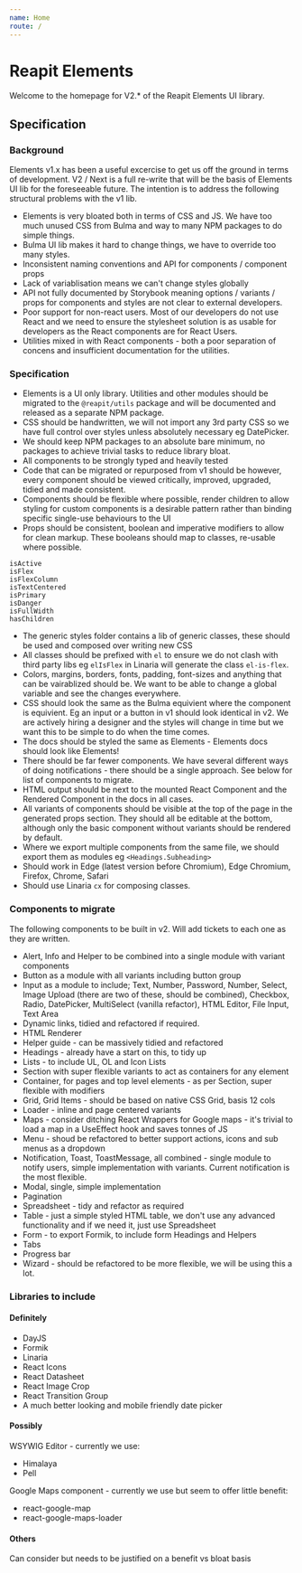 ```yaml
---
name: Home
route: /
---
```


# Reapit Elements

Welcome to the homepage for V2.* of the Reapit Elements UI library. 

## Specification

### Background

Elements v1.x has been a useful excercise to get us off the ground in terms of development. V2 / Next is a full re-write that will be the basis of Elements UI lib for the foreseeable future. The intention is to address the following structural problems with the v1 lib.

- Elements is very bloated both in terms of CSS and JS. We have too much unused CSS from Bulma and way to many NPM packages to do simple things.
- Bulma UI lib makes it hard to change things, we have to override too many styles.
- Inconsistent naming conventions and API for components / component props
- Lack of variablisation means we can't change styles globally
- API not fully documented by Storybook meaning options / variants / props for components and styles are not clear to external developers.
- Poor support for non-react users. Most of our developers do not use React and we need to ensure the stylesheet solution is as usable for developers as the React components are for React Users.
- Utilities mixed in with React components - both a poor separation of concens and insufficient documentation for the utilities.

### Specification

- Elements is a UI only library. Utilities and other modules should be migrated to the `@reapit/utils` package and will be documented and released as a separate NPM package.
- CSS should be handwritten, we will not import any 3rd party CSS so we have full control over styles unless absolutely necessary eg DatePicker.
- We should keep NPM packages to an absolute bare minimum, no packages to achieve trivial tasks to reduce library bloat.
- All components to be strongly typed and heavily tested
- Code that can be migrated or repurposed from v1 should be however, every component should be viewed critically, improved, upgraded, tidied and made consistent.
- Components should be flexible where possible, render children to allow styling for custom components is a desirable pattern rather than binding specific single-use behaviours to the UI
- Props should be consistent, boolean and imperative modifiers to allow for clean markup. These booleans should map to classes, re-usable where possible.

```
isActive
isFlex
isFlexColumn
isTextCentered
isPrimary
isDanger
isFullWidth
hasChildren
```
- The generic styles folder contains a lib of generic classes, these should be used and composed over writing new CSS
- All classes should be prefixed with `el` to ensure we do not clash with third party libs eg `elIsFlex` in Linaria will generate the class `el-is-flex`.
- Colors, margins, borders, fonts, padding, font-sizes and anything that can be vairablized should be. We want to be able to change a global variable and see the changes everywhere.
- CSS should look the same as the Bulma equivient where the component is equivient. Eg an input or a button in v1 should look identical in v2. We are actively hiring a designer and the styles will change in time but we want this to be simple to do when the time comes.
- The docs should be styled the same as Elements - Elements docs should look like Elements!
- There should be far fewer components. We have several different ways of doing notifications - there should be a single approach. See below for list of components to migrate.
- HTML output should be next to the mounted React Component and the Rendered Component in the docs in all cases.
- All variants of components should be visible at the top of the page in the generated props section. They should all be editable at the bottom, although only the basic component without variants should be rendered by default.
- Where we export multiple components from the same file, we should export them as modules eg `<Headings.Subheading>`
- Should work in Edge (latest version before Chromium), Edge Chromium, Firefox, Chrome, Safari
- Should use Linaria `cx` for composing classes.

### Components to migrate

The following components to be built in v2. Will add tickets to each one as they are written.

- Alert, Info and Helper to be combined into a single module with variant components
- Button as a module with all variants including button group
- Input as a module to include; Text, Number, Password, Number, Select, Image Upload (there are two of these, should be combined), Checkbox, Radio, DatePicker, MultiSelect (vanilla refactor), HTML Editor, File Input, Text Area
- Dynamic links, tidied and refactored if required.
- HTML Renderer
- Helper guide - can be massively tidied and refactored
- Headings - already have a start on this, to tidy up
- Lists - to include UL, OL and Icon Lists
- Section with super flexible variants to act as containers for any element
- Container, for pages and top level elements - as per Section, super flexible with modifiers
- Grid, Grid Items - should be based on native CSS Grid, basis 12 cols
- Loader - inline and page centered variants
- Maps - consider ditching React Wrappers for Google maps - it's trivial to load a map in a UseEffect hook and saves tonnes of JS
- Menu - shoud be refactored to better support actions, icons and sub menus as a dropdown
- Notification, Toast, ToastMessage, all combined - single module to notify users, simple implementation with variants. Current notification is the most flexible.
- Modal, single, simple implementation
- Pagination
- Spreadsheet - tidy and refactor as required
- Table - just a simple styled HTML table, we don't use any advanced functionality and if we need it, just use Spreadsheet
- Form - to export Formik, to include form Headings and Helpers
- Tabs
- Progress bar
- Wizard - should be refactored to be more flexible, we will be using this a lot.

### Libraries to include

#### Definitely

- DayJS
- Formik
- Linaria
- React Icons
- React Datasheet
- React Image Crop
- React Transition Group
- A much better looking and mobile friendly date picker

#### Possibly

WSYWIG Editor - currently we use:

- Himalaya
- Pell

Google Maps component - currently we use but seem to offer little benefit:

- react-google-map
- react-google-maps-loader

#### Others

Can consider but needs to be justified on a benefit vs bloat basis
